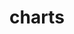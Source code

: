 # charts


<ul className="grid grid-cols-1 md:grid-cols-2 lg:grid-cols-3 xl:grid-cols-4 gap-4 -ml-6">

<ReferenceCard
    title="c"
    description="This command will retrieve a candlestick chart for the crypto coin provided. The interval provided must be a..."
    url="/bot/reference/telegram/charts/c"
/>
<ReferenceCard
    title="c15m"
    description="This command allows the user to retrieve a 15-minute intraday chart for a given ticker. The chart will show the..."
    url="/bot/reference/telegram/charts/c15m"
/>
<ReferenceCard
    title="c3m"
    description="This command allows users to retrieve a 3-minute intraday chart for the given ticker. This chart will display the..."
    url="/bot/reference/telegram/charts/c3m"
/>
<ReferenceCard
    title="c5m"
    description="This command allows the user to retrieve an intraday 5 minute chart for a given ticker. This chart will display..."
    url="/bot/reference/telegram/charts/c5m"
/>
<ReferenceCard
    title="cc"
    description="This command allows the user to retrieve an intraday 5 minute chart for a given ticker, /c5m also has the same..."
    url="/bot/reference/telegram/charts/cc"
/>
<ReferenceCard
    title="cd"
    description="This command allows the user to retrieve a daily candlestick chart for a particular ticker or coin. The..."
    url="/bot/reference/telegram/charts/cd"
/>
<ReferenceCard
    title="chart"
    description="This command will retrieve a candlestick chart for the ticker/interval provided, with data for the past number of..."
    url="/bot/reference/telegram/charts/chart"
/>
<ReferenceCard
    title="chartfib"
    description="This command allows the user to retrieve Fibonacci levels for a given ticker. This data can be used to identify..."
    url="/bot/reference/telegram/charts/chartfib"
/>
<ReferenceCard
    title="chartsr"
    description="This command allows the user to retrieve Displays Support and Resistance Levels for the ticker provided. It will..."
    url="/bot/reference/telegram/charts/chartsr"
/>
<ReferenceCard
    title="cm"
    description="This command allows the user to retrieve a weekly candlestick chart for the ticker/coin provided. The chart..."
    url="/bot/reference/telegram/charts/cm"
/>
<ReferenceCard
    title="cw"
    description="This command allows the user to retrieve a weekly candlestick chart for the ticker/coin provided. The chart..."
    url="/bot/reference/telegram/charts/cw"
/>
</ul>
